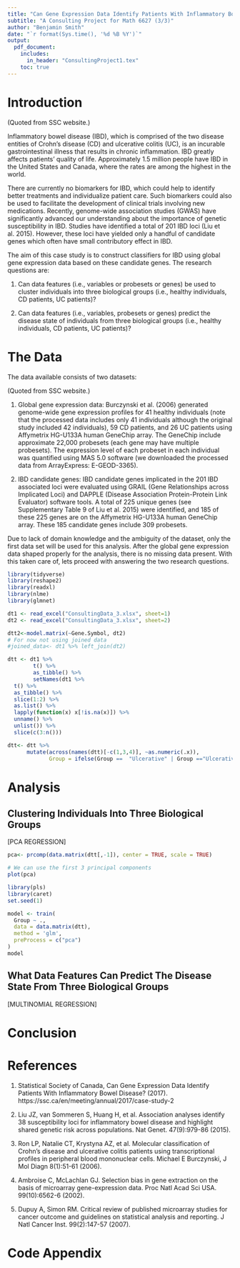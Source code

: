 ```yaml
---
title: "Can Gene Expression Data Identify Patients With Inflammatory Bowel Disease?"
subtitle: "A Consulting Project for Math 6627 (3/3)"
author: "Benjamin Smith"
date: "`r format(Sys.time(), '%d %B %Y')`"
output:
  pdf_document: 
    includes: 
      in_header: "ConsultingProject1.tex"
    toc: true
---
```


# Introduction

(Quoted from SSC website.)

Inflammatory bowel disease (IBD), which is comprised of the two disease entities of Crohn’s disease (CD) and ulcerative colitis (UC), is an incurable gastrointestinal illness that results in chronic inflammation. IBD greatly affects patients’ quality of life. Approximately 1.5 million people have IBD in the United States and Canada, where the rates are among the highest in the world. 

There are currently no biomarkers for IBD, which could help to identify better treatments and individualize patient care. Such biomarkers could also be used to facilitate the development of clinical trials involving new medications. Recently, genome-wide association studies (GWAS) have significantly advanced our understanding about the importance of genetic susceptibility in IBD. Studies have identified a total of 201 IBD loci (Liu et al. 2015). However, these loci have yielded only a handful of candidate genes which often have small contributory effect in IBD. 

The aim of this case study is to construct classifiers for IBD using global gene expression data based on these candidate genes. The research questions are:

1. Can data features (i.e., variables or probesets or genes) be used to cluster individuals into three biological groups (i.e., healthy individuals, CD patients, UC patients)? 

2. Can data features (i.e., variables, probesets or genes) predict the disease state of individuals from three biological groups (i.e., healthy individuals, CD patients, UC patients)? 


# The Data

The data available consists of two datasets: 

(Quoted from SSC website.)

1. Global gene expression data: Burczynski et al. (2006) generated genome-wide gene expression profiles for 41 healthy individuals (note that the processed data includes only 41 individuals although the original study included 42 individuals), 59 CD patients, and 26 UC patients using Affymetrix HG-U133A human GeneChip array.  The GeneChip include approximate 22,000 probesets (each gene may have multiple probesets). The expression level of each probeset in each individual was quantified using MAS 5.0 software (we downloaded the processed data from ArrayExpress: E-GEOD-3365). 

2. IBD candidate genes: IBD candidate genes implicated in the 201 IBD associated loci were evaluated using GRAIL (Gene Relationships across Implicated Loci) and DAPPLE (Disease Association Protein-Protein Link Evaluator) software tools. A total of 225 unique genes (see Supplementary Table 9 of Liu et al. 2015) were identified, and 185 of these 225 genes are on the Affymetrix HG-U133A human GeneChip array.  These 185 candidate genes include 309 probesets.

Due to lack of domain knowledge and the ambiguity of the dataset, only the first data set will be used for this analysis. After the global gene expression data shaped properly for the analysis, there is no missing data present. With this taken care of, lets proceed with answering the two research questions. 

```r
library(tidyverse)
library(reshape2)
library(readxl)
library(nlme)
library(glmnet)

dt1 <- read_excel("ConsultingData_3.xlsx", sheet=1) 
dt2 <- read_excel("ConsultingData_3.xlsx", sheet=2)

dtt2<-model.matrix(~Gene.Symbol, dt2)
# For now not using joined data
#joined_data<- dt1 %>% left_join(dt2)

dtt <- dt1 %>%
        t() %>% 
        as_tibble() %>% 
        setNames(dt1 %>% 
  t() %>% 
  as_tibble() %>% 
  slice(1:2) %>%
  as.list() %>% 
  lapply(function(x) x[!is.na(x)]) %>% 
  unname() %>%
  unlist()) %>% 
  slice(c(3:n()))

dtt<- dtt %>% 
      mutate(across(names(dtt)[-c(1,3,4)], ~as.numeric(.x)),
             Group = ifelse(Group ==  "Ulcerative" | Group =="Ulcerative Colitis", "Ulcerative Colitis",Group))
```



# Analysis


## Clustering Individuals Into Three Biological Groups

[PCA REGRESSION]

```r
pca<- prcomp(data.matrix(dtt[,-1]), center = TRUE, scale = TRUE)

# We can use the first 3 principal components
plot(pca)
```

```r
library(pls)
library(caret)
set.seed(1)

model <- train(
  Group ~ .,
  data = data.matrix(dtt),
  method = 'glm',
  preProcess = c("pca")
)
model
```



## What Data Features Can Predict The Disease State From Three Biological Groups

[MULTINOMIAL REGRESSION] 

# Conclusion



# References

1. Statistical Society of Canada, Can Gene Expression Data Identify Patients With Inflammatory Bowel Disease? (2017). https://ssc.ca/en/meeting/annual/2017/case-study-2

2. Liu JZ, van Sommeren S, Huang H, et al. Association analyses identify 38 susceptibility loci for inflammatory bowel disease and highlight shared genetic risk across populations. Nat Genet. 47(9):979-86 (2015).

3. Ron LP, Natalie CT, Krystyna AZ, et al. Molecular classification of Crohn's disease and ulcerative colitis patients using transcriptional profiles in peripheral blood mononuclear cells. Michael E Burczynski, J Mol Diagn 8(1):51-61 (2006).

4. Ambroise C, McLachlan GJ. Selection bias in gene extraction on the basis of microarray gene-expression data. Proc Natl Acad Sci USA. 99(10):6562-6 (2002).

5. Dupuy A, Simon RM. Critical review of published microarray studies for cancer outcome and guidelines on statistical analysis and reporting. J Natl Cancer Inst. 99(2):147-57 (2007).


# Code Appendix